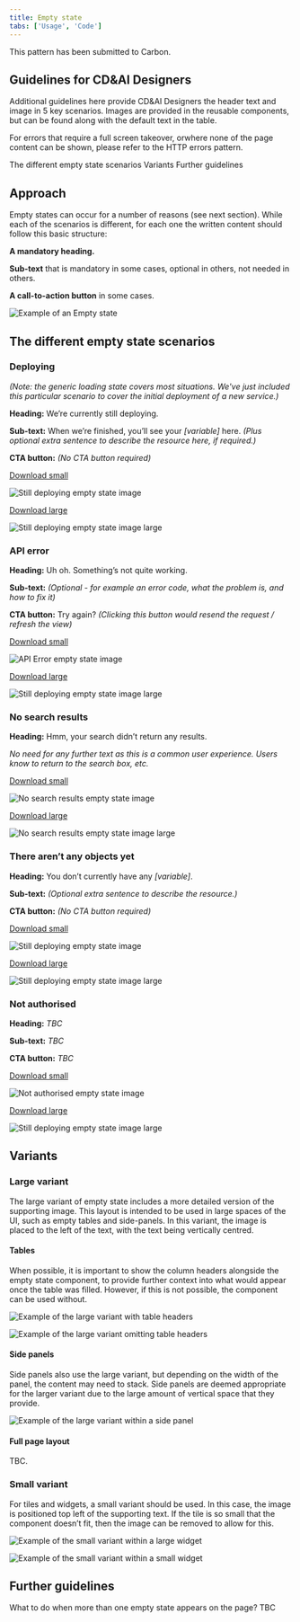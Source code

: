 ```yaml
---
title: Empty state
tabs: ['Usage', 'Code']
---
```


<SubmittedToCarbon to="https://www.carbondesignsystem.com/experimental/empty-state-pattern">

  This pattern has been submitted to Carbon.

</SubmittedToCarbon>

## Guidelines for CD&AI Designers

Additional guidelines here provide CD&AI Designers the header text and image in 5 key scenarios. 
Images are provided in the reusable components, but can be found along with the default text in the table. 

For errors that require a full screen takeover, orwhere none of the page content can be shown, please refer to the HTTP errors pattern. 

<AnchorLinks>
  <AnchorLink>The different empty state scenarios</AnchorLink>
  <AnchorLink>Variants</AnchorLink>
  <AnchorLink>Further guidelines</AnchorLink>
</AnchorLinks>


## Approach
Empty states can occur for a number of reasons (see next section).
While each of the scenarios is different, for each one the written content should follow this basic structure:

**A mandatory heading.**

**Sub-text** that is mandatory in some cases, optional in others, not needed in others.

**A call-to-action button** in some cases.

<Row>
 <Column colLg={8}>

 ![Example of an Empty state](images/ContextualImage.png)

 </Column>
</Row>

## The different empty state scenarios

### Deploying



_(Note: the generic loading state covers most situations. We've just included this particular scenario to cover the initial deployment of a new service.)_

**Heading:** We’re currently still deploying.

**Sub-text:** When we’re finished, you’ll see your _[variable]_ here. _(Plus optional extra sentence to describe the resource here, if required.)_

**CTA button:** _(No CTA button required)_

<Row>
 <Column colLg={2}>

 <Caption> <a href="resources/EmptyState-Deploysmall90px.svg" download>Download small</a> </Caption>

![Still deploying empty state image](resources/EmptyState-Deploysmall90px.svg)

 </Column>

 <Column colLg={2}>
 <Caption> <a href="resources/EmptyState-Deploylarge.svg" download>Download large</a> </Caption>

 ![Still deploying empty state image large](resources/EmptyState-Deploylarge.svg)

 </Column>
</Row>

### API error

**Heading:** Uh oh. Something’s not quite working.

**Sub-text:** _(Optional - for example an error code, what the problem is, and how to fix it)_

**CTA button:** Try again? _(Clicking this button would resend the request / refresh the view)_

<Row>
 <Column colLg={2}>

 <Caption> <a href="resources/EmptyState-APIErrorsmall90px.svg" download>Download small</a> </Caption>

![API Error empty state image](resources/EmptyState-APIErrorsmall90px.svg)

 </Column>

 <Column colLg={2}>
 <Caption> <a href="resources/EmptyState-APIErrorlarge.svg" download>Download large</a> </Caption>

 ![Still deploying empty state image large](resources/EmptyState-APIErrorlarge.svg)

 </Column>
</Row>

### No search results

**Heading:** Hmm, your search didn’t return any results.

_No need for any further text as this is a common user experience. Users know to return to the search box, etc._

<Row>
 <Column colLg={2}>

 <Caption> <a href="resources/EmptyState-Nosearchresultssmall90px.svg" download>Download small</a> </Caption>

![No search results empty state image](resources/EmptyState-Nosearchresultssmall90px.svg)

 </Column>

 <Column colLg={2}>
 <Caption> <a href="resources/EmptyState-Nosearchresultslarge.svg" download>Download large</a> </Caption>

 ![No search results empty state image large](resources/EmptyState-Nosearchresultslarge.svg)

 </Column>
</Row>

### There aren’t any objects yet

**Heading:** You don’t currently have any _[variable]_.

**Sub-text:** _(Optional extra sentence to describe the resource.)_

**CTA button:** _(No CTA button required)_

<Row>
 <Column colLg={2}>

 <Caption> <a href="resources/EmptyState-Nothingsmall90px.svg" download>Download small</a> </Caption>

![Still deploying empty state image](resources/EmptyState-Nothingsmall90px.svg)

 </Column>

 <Column colLg={2}>
 <Caption> <a href="resources/EmptyState-Nothinglarge.svg" download>Download large</a> </Caption>

 ![Still deploying empty state image large](resources/EmptyState-Nothinglarge.svg)

 </Column>
</Row>

### Not authorised

**Heading:** _TBC_

**Sub-text:** _TBC_

**CTA button:** _TBC_

<Row>
 <Column colLg={2}>

 <Caption> <a href="resources/EmptyState-Notauthorisedsmall90px.svg" download>Download small</a> </Caption>

![Not authorised empty state image](resources/EmptyState-notauthorisedsmall90px.svg)

 </Column>

 <Column colLg={2}>
 <Caption> <a href="resources/EmptyState-Notauthorisedlarge.svg" download>Download large</a> </Caption>

 ![Still deploying empty state image large](resources/EmptyState-Notauthorisedlarge.svg)

 </Column>
</Row>

## Variants

### Large variant
The large variant of empty state includes a more detailed version of the supporting image. This layout is intended to be used in large spaces of the UI, such as empty tables and side-panels. In this variant, the image is placed to the left of the text, with the text being vertically centred.

#### Tables
When possible, it is important to show the column headers alongside the empty state component, to provide further context into what would appear once the table was filled. However, if this is not possible, the component can be used without. 

<Row>
 <Column colLg={6}>

 ![Example of the large variant with table headers](images/1.png)

 </Column>
</Row>
<Row>
 <Column colLg={6}>

 ![Example of the large variant omitting table headers](images/2.png)

 </Column>
</Row>

#### Side panels
Side panels also use the large variant, but depending on the width of the panel, the content may need to stack. Side panels are deemed appropriate for the larger variant due to the large amount of vertical space that they provide. 

<Row>
 <Column colLg={6}>

 ![Example of the large variant within a side panel](images/3.png)

 </Column>
</Row>

#### Full page layout

TBC.

### Small variant
For tiles and widgets, a small variant should be used. In this case, the image is positioned top left of the supporting text. If the tile is so small that the component doesn’t fit, then the image can be removed to allow for this. 

<Row>
 <Column colLg={6}>

 ![Example of the small variant within a large widget](images/4.png)

 </Column>
</Row>

<Row>
 <Column colLg={6}>

 ![Example of the small variant within a small widget](images/5.png)

 </Column>
</Row>

## Further guidelines
What to do when more than one empty state appears on the page? TBC